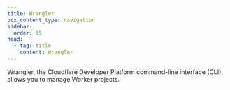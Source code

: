 ```yaml
---
title: Wrangler
pcx_content_type: navigation
sidebar:
  order: 15
head:
  - tag: title
    content: Wrangler
---
```



Wrangler, the Cloudflare Developer Platform command-line interface (CLI), allows you to manage Worker projects.

<DirectoryListing descriptions />
